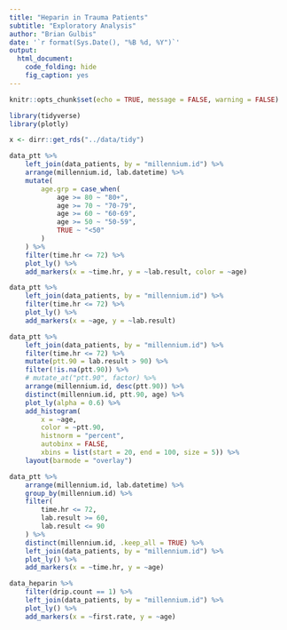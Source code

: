 ```yaml
---
title: "Heparin in Trauma Patients"
subtitle: "Exploratory Analysis"
author: "Brian Gulbis"
date: '`r format(Sys.Date(), "%B %d, %Y")`'
output: 
  html_document:
    code_folding: hide
    fig_caption: yes
---
```


```r
knitr::opts_chunk$set(echo = TRUE, message = FALSE, warning = FALSE)
```

```r
library(tidyverse)
library(plotly)

x <- dirr::get_rds("../data/tidy")
```

```r
data_ptt %>%
    left_join(data_patients, by = "millennium.id") %>%
    arrange(millennium.id, lab.datetime) %>%
    mutate(
        age.grp = case_when(
            age >= 80 ~ "80+",
            age >= 70 ~ "70-79",
            age >= 60 ~ "60-69",
            age >= 50 ~ "50-59",
            TRUE ~ "<50"
        )
    ) %>%
    filter(time.hr <= 72) %>%
    plot_ly() %>%
    add_markers(x = ~time.hr, y = ~lab.result, color = ~age)
```

```r
data_ptt %>%
    left_join(data_patients, by = "millennium.id") %>%
    filter(time.hr <= 72) %>%
    plot_ly() %>%
    add_markers(x = ~age, y = ~lab.result)
```

```r
data_ptt %>%
    left_join(data_patients, by = "millennium.id") %>%
    filter(time.hr <= 72) %>%
    mutate(ptt.90 = lab.result > 90) %>%
    filter(!is.na(ptt.90)) %>%
    # mutate_at("ptt.90", factor) %>%
    arrange(millennium.id, desc(ptt.90)) %>%
    distinct(millennium.id, ptt.90, age) %>%
    plot_ly(alpha = 0.6) %>%
    add_histogram(
        x = ~age, 
        color = ~ptt.90, 
        histnorm = "percent",
        autobinx = FALSE,
        xbins = list(start = 20, end = 100, size = 5)) %>%
    layout(barmode = "overlay")
```

```r
data_ptt %>%
    arrange(millennium.id, lab.datetime) %>%
    group_by(millennium.id) %>%
    filter(
        time.hr <= 72,
        lab.result >= 60,
        lab.result <= 90
    ) %>%
    distinct(millennium.id, .keep_all = TRUE) %>%
    left_join(data_patients, by = "millennium.id") %>%
    plot_ly() %>%
    add_markers(x = ~time.hr, y = ~age)
```

```r
data_heparin %>%
    filter(drip.count == 1) %>%
    left_join(data_patients, by = "millennium.id") %>%
    plot_ly() %>%
    add_markers(x = ~first.rate, y = ~age)
```

